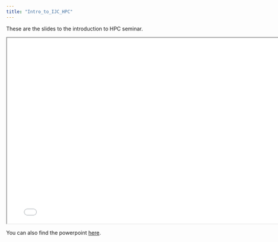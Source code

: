 ```yaml
---
title: "Intro_to_IJC_HPC"
---
```


These are the slides  to the introduction to HPC seminar. 

```{=html}
<iframe width="780" height="500" class="slide-deck" src="data/Intro_to_IJC_computing_infrastructure.final.pdf"></iframe>
```

You can also find the powerpoint [here](https://carrerasresearch-my.sharepoint.com/:p:/r/personal/amerkel_carrerasresearch_org/Documents/Documents/Training/Introduction_to_IJC_computing_infrastructure/Intro_to_IJC_computing_infrastructure.final.pptx?d=w392c1c7ee2314a70823fd92530045d22&csf=1&web=1&e=seQqJT).